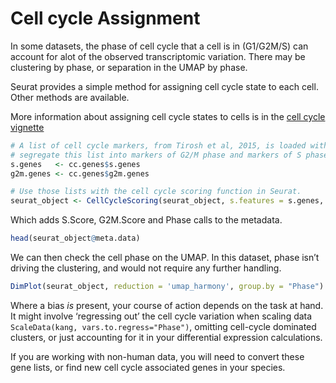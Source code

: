 # Cell cycle Assignment {#CellCycle}

In some datasets, the phase of cell cycle that a cell is in (G1/G2M/S) can account for 
alot of the observed transcriptomic variation. There may be clustering by phase, or 
separation in the UMAP by phase. 

Seurat provides a simple method for assigning cell cycle state to each cell. Other methods are available. 

More information about assigning cell cycle states to cells is in the [cell cycle vignette](https://satijalab.org/seurat/articles/cell_cycle_vignette.html)

```r
# A list of cell cycle markers, from Tirosh et al, 2015, is loaded with Seurat.  We can
# segregate this list into markers of G2/M phase and markers of S phase
s.genes   <- cc.genes$s.genes
g2m.genes <- cc.genes$g2m.genes

# Use those lists with the cell cycle scoring function in Seurat.
seurat_object <- CellCycleScoring(seurat_object, s.features = s.genes, g2m.features = g2m.genes)
```


Which adds S.Score, G2M.Score and Phase calls to the metadata.
```r
head(seurat_object@meta.data)
```


We can then check the cell phase on the UMAP. In this dataset, phase isn't driving the clustering, and would not require any further handling. 

```r
DimPlot(seurat_object, reduction = 'umap_harmony', group.by = "Phase")
```

Where a bias _is_ present, your course of action depends on the task at hand. It might involve 'regressing out' the cell cycle variation when scaling data `ScaleData(kang, vars.to.regress="Phase")`, omitting cell-cycle dominated clusters, or just accounting for it in your differential expression calculations.

If you are working with non-human data, you will need to convert these gene lists, or find new cell cycle associated genes in your species.



